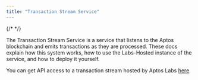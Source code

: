 ```yaml
---
title: "Transaction Stream Service"
---
```


{/* <IndexerBetaNotice /> */}

The Transaction Stream Service is a service that listens to the Aptos blockchain and emits transactions as they are processed. These docs explain how this system works, how to use the Labs-Hosted instance of the service, and how to deploy it yourself.

You can get API access to a transaction stream hosted by Aptos Labs [here](/build/indexer/txn-stream/aptos-hosted-txn-stream).
